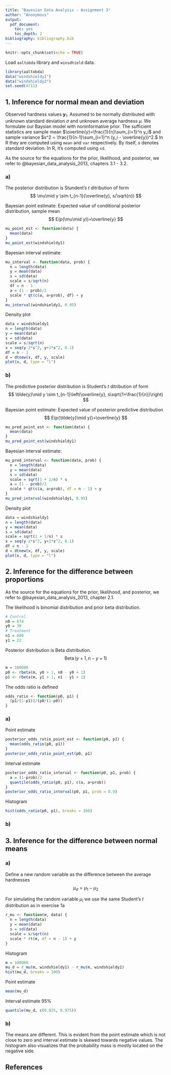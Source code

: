```yaml
---
title: "Bayesian Data Analysis - Assignment 3"
author: "Anonymous"
output: 
  pdf_document: 
    toc: yes
    toc_depth: 2
bibliography: bibliography.bib
---
```


```r
knitr::opts_chunk$set(echo = TRUE)
```

Load `aaltobda` library and `winsdhield` data.
```r
library(aaltobda)
data("windshieldy1")
data("windshieldy2")
set.seed(4711)
```

## 1. Inference for normal mean and deviation
Observed hardness values $\mathbf{y}_1$. Assumed to be normally distributed with unknown standard deviation $\sigma$ and unknown average hardness $\mu.$ We formulate our Baysian model with noninformative prior. The sufficient statistics are sample mean $\overline{y}=\frac{1}{n}\sum_{i=1}^n y_i$ and sample variance $s^2 = \frac{1}{n-1}\sum_{i=1}^n (y_i - \overline{y})^2.$ In R they are computed using `mean` and `var` respectively. By itself, $s$ denotes standard deviation. In R, it's computed using `sd`.

As the source for the equations for the prior, likelihood, and posterior, we refer to @bayesian_data_analysis_2013, chapters 3.1 - 3.2.

### a)
The posterior distribution is Stundent's $t$ ditribution of form
$$
\mu\mid y \sim t_{n-1}(\overline{y}, s/\sqrt{n})
$$

Bayesian point estimate: Expected value of conditional posterior distribution, sample mean
$$
E(p(\mu\mid y))=\overline{y}
$$

```r
mu_point_est <- function(data) {
  mean(data)
}
mu_point_est(windshieldy1)
```

Bayesian interval estimate:
```r
mu_interval <- function(data, prob) {
  n = length(data)
  y = mean(data)
  s = sd(data)
  scale = s/sqrt(n)
  df = n - 1
  a = (1 - prob)/2
  scale * qt(c(a, a+prob), df) + y
}
mu_interval(windshieldy1, 0.95)
```

Density plot
```r
data = windshieldy1
n = length(data)
y = mean(data)
s = sd(data)
scale = s/sqrt(n)
x = seq(y-2*s^2, y+2*s^2, 0.1)
df = n - 1
d = dtnew(x, df, y, scale)
plot(x, d, type = "l")
```

### b)
The predictive posterior distribution is Student's $t$ ditribution of form
$$
\tilde{y}\mid y \sim t_{n-1}\left(\overline{y}, s\sqrt{1+\frac{1}{n}}\right)
$$

Bayesian point estimate: Expected value of posterior predictive distribution 
$$
E(p(\tilde{y}\mid y))=\overline{y}
$$
```r
mu_pred_point_est <- function(data) {
  mean(data)
}
mu_pred_point_est(windshieldy1)
```

Bayesian interval estimate: 
```r
mu_pred_interval <- function(data, prob) {
  n = length(data)
  y = mean(data)
  s = sd(data)
  scale = sqrt(1 + 1/n) * s
  a = (1 - prob)/2
  scale * qt(c(a, a+prob), df = n - 1) + y
}
mu_pred_interval(windshieldy1, 0.95)
```

Density plot
```r
data = windshieldy1
n = length(data)
y = mean(data)
s = sd(data)
scale = sqrt(1 + 1/n) * s
x = seq(y-2*s^2, y+2*s^2, 0.1)
df = n - 1
d = dtnew(x, df, y, scale)
plot(x, d, type = "l")
```


## 2. Inference for the difference between proportions
As the source for the equations for the prior, likelihood, and posterior, we refer to @bayesian_data_analysis_2013, chapter 2.1.

The likelihood is binomial distribution and prior beta distribution.
```r
# Control
n0 = 674
y0 = 39
# Treatment
n1 = 680
y1 = 22
```

Posterior distribution is Beta distribution.
$$
\operatorname{Beta}(y+1, n-y+1)
$$

```r
m = 100000
p0 <- rbeta(m, y0 + 1, n0 - y0 + 1)
p1 <- rbeta(m, y1 + 1, n1 - y1 + 1)
```

The odds ratio is defined
```r
odds_ratio <- function(p0, p1) {
  (p1/(1-p1))/(p0/(1-p0))
}
```

### a)
Point estimate
```r
posterior_odds_ratio_point_est <- function(p0, p1) {
  mean(odds_ratio(p0, p1))
}
posterior_odds_ratio_point_est(p0, p1)
```

Interval estimate
```r
posterior_odds_ratio_interval <- function(p0, p1, prob) {
  a = (1-prob)/2
  quantile(odds_ratio(p0, p1), c(a, a+prob))
}
posterior_odds_ratio_interval(p0, p1, prob = 0.9)
```

Histogram
```r
hist(odds_ratio(p0, p1), breaks = 100)
```

### b)


## 3. Inference for the difference between normal means
### a)
Define a new random variable as the difference between the average hardnesses
$$
\mu_d = \mu_1 - \mu_2
$$

For simulating the random variable $\mu_i$ we use the same Student's $t$ distribution as in exercise 1a
```r
r_mu <- function(m, data) {
  n = length(data)
  y = mean(data)
  s = sd(data)
  scale = s/sqrt(n)
  scale * rt(m, df = n - 1) + y
}
```

Histogram
```r
m = 100000
mu_d = r_mu(m, windshieldy1) - r_mu(m, windshieldy2)
hist(mu_d, breaks = 100)
```

Point estimate
```r
mean(mu_d)
```

Interval estimate $95\%$
```r
quantile(mu_d, c(0.025, 0.975))
```

### b)
The means are different. This is evident from the point estimate which is not close to zero and interval estimate is skewed towards negative values. The histogram also visualizes that the probability mass is mostly located on the negative side.


## References
